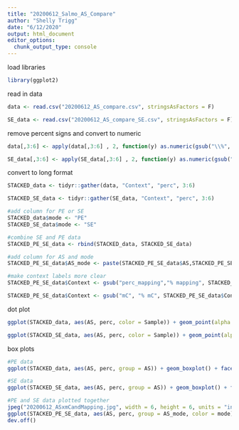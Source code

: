 ```yaml
---
title: "20200612_Salmo_AS_Compare"
author: "Shelly Trigg"
date: "6/12/2020"
output: html_document
editor_options: 
  chunk_output_type: console
---
```


load libraries
```r
library(ggplot2)
```


read in data
```r
data <- read.csv("20200612_AS_compare.csv", stringsAsFactors = F)

SE_data <- read.csv("20200612_AS_compare_SE.csv", stringsAsFactors = F)

```

remove percent signs and convert to numeric
```r
data[,3:6] <- apply(data[,3:6] , 2, function(y) as.numeric(gsub("\\%", "", y)))

SE_data[,3:6] <- apply(SE_data[,3:6] , 2, function(y) as.numeric(gsub("\\%", "", y)))
```

convert to long format
```r
STACKED_data <- tidyr::gather(data, "Context", "perc", 3:6)

STACKED_SE_data <- tidyr::gather(SE_data, "Context", "perc", 3:6)

#add column for PE or SE
STACKED_data$mode <- "PE"
STACKED_SE_data$mode <- "SE"

#combine SE and PE data
STACKED_PE_SE_data <- rbind(STACKED_data, STACKED_SE_data)

#add column for AS and mode
STACKED_PE_SE_data$AS_mode <- paste(STACKED_PE_SE_data$AS,STACKED_PE_SE_data$mode,"_")

#make context labels more clear
STACKED_PE_SE_data$Context <- gsub("perc_mapping","% mapping", STACKED_PE_SE_data$Context)

STACKED_PE_SE_data$Context <- gsub("mC", "% mC", STACKED_PE_SE_data$Context)


```

dot plot
```r
ggplot(STACKED_data, aes(AS, perc, color = Sample)) + geom_point(alpha = 0.5) + facet_wrap(~Context, scale = "free") + theme_bw()

ggplot(STACKED_SE_data, aes(AS, perc, color = Sample)) + geom_point(alpha = 0.5) + facet_wrap(~Context, scale = "free") + theme_bw()
```


box plots
```r

#PE data
ggplot(STACKED_data, aes(AS, perc, group = AS)) + geom_boxplot() + facet_wrap(~Context, scale = "free") + theme_bw()

#SE data
ggplot(STACKED_SE_data, aes(AS, perc, group = AS)) + geom_boxplot() + facet_wrap(~Context, scale = "free") + theme_bw()

#PE and SE data plotted together
jpeg("20200612_ASxmCandMapping.jpg", width = 6, height = 6, units = "in", res = 300)
ggplot(STACKED_PE_SE_data, aes(AS, perc, group = AS_mode, color = mode)) + geom_boxplot() + facet_wrap(~Context, scale = "free") + theme_bw() + xlab("Alignment score threshold") + ylab("percent")
dev.off()
```

